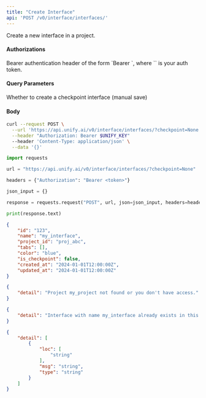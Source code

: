 ```yaml
---
title: "Create Interface"
api: 'POST /v0/interface/interfaces/'
---
```

Create a new interface in a project.

#### Authorizations

<ParamField header="Authorization" type="string" required="true">
  Bearer authentication header of the form `Bearer <token>`, where `<token>` is your auth token.
</ParamField>

#### Query Parameters

<ParamField query="checkpoint" type="boolean"  default="false">
Whether to create a checkpoint interface (manual save)
</ParamField>

#### Body

<ParamField body="name" type="string" required="true">

</ParamField>

<ParamField body="icon" type="string | null" >

</ParamField>

<ParamField body="color" type="string | null" >

</ParamField>

<ParamField body="order" type="integer | null" >

</ParamField>

<ParamField body="interface_id" type="string | null" >

</ParamField>

<ParamField body="project" type="string" required="true">

</ParamField>

<RequestExample>

```bash cURL
curl --request POST \
  --url 'https://api.unify.ai/v0/interface/interfaces/?checkpoint=None' \
  --header "Authorization: Bearer $UNIFY_KEY"
  --header 'Content-Type: application/json' \
  --data '{}'
```

```python Python
import requests

url = "https://api.unify.ai/v0/interface/interfaces/?checkpoint=None"

headers = {"Authorization": "Bearer <token>"}

json_input = {}

response = requests.request("POST", url, json=json_input, headers=headers)

print(response.text)
```

</RequestExample>
<ResponseExample>

```json 201
{
    "id": "123",
    "name": "my_interface",
    "project_id": "proj_abc",
    "tabs": [],
    "color": "blue",
    "is_checkpoint": false,
    "created_at": "2024-01-01T12:00:00Z",
    "updated_at": "2024-01-01T12:00:00Z"
}
```

```json 404
{
    "detail": "Project my_project not found or you don't have access."
}
```

```json 409
{
    "detail": "Interface with name my_interface already exists in this project."
}
```

```json 422
{
    "detail": [
        {
            "loc": [
                "string"
            ],
            "msg": "string",
            "type": "string"
        }
    ]
}
```

</ResponseExample>
